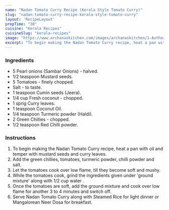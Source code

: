 ---
name: "Nadan Tomato Curry Recipe (Kerala Style Tomato Curry)"
slug: "nadan-tomato-curry-recipe-kerala-style-tomato-curry"
layout: 'RecipeLayout'
prepTime: "30"
cuisine: "Kerala Recipes"
cuisineSlug: "kerala-recipes"
image: "https://www.archanaskitchen.com/images/archanaskitchen/1-Author/umar/Nadan_Tomato_Curry__Kerala_Style_Tomato_Curry.jpg"
excerpt: "To begin making the Nadan Tomato Curry recipe, heat a pan with oil and temper with mustard seeds and curry leaves"
---

### Ingredients

- 5 Pearl onions (Sambar Onions) - halved.
- 1/2 teaspoon Mustard seeds.
- 5 Tomatoes - finely chopped.
- Salt - to taste.
- 1 teaspoon Cumin seeds (Jeera).
- 1/4 cup Fresh coconut - chopped.
- 1 sprig Curry leaves.
- 1 teaspoon Coconut Oil.
- 1/4 teaspoon Turmeric powder (Haldi).
- 2 Green Chillies - chopped.
- 1/2 teaspoon Red Chilli powder.

### Instructions

1. To begin making the Nadan Tomato Curry recipe, heat a pan with oil and temper with mustard seeds and curry leaves.
1. Add the green chillies, tomatoes, turmeric powder, chilli powder and salt.
1. Let the tomatoes cook over low flame, till they become soft and mushy.
1. While the tomatoes cook, grind the ingredients given under 'ground mixture' along with 1/2 cup water .
1. Once the tomatoes are soft, add the ground mixture and cook over low flame for another 3 to 4 minutes and switch off.
1. Serve Nadan Tomato Curry along with Steamed Rice for light dinner or Mangalorean Neer Dosa for breakfast.

